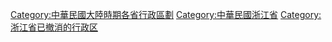 [[Category:中華民國大陸時期各省行政區劃|Category:中華民國大陸時期各省行政區劃]]
[[Category:中華民國浙江省|Category:中華民國浙江省]]
[[Category:浙江省已撤消的行政区|Category:浙江省已撤消的行政区]]